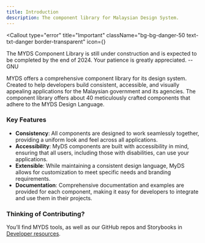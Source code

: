 ```yaml
---
title: Introduction
description: The component library for Malaysian Design System.
---
```



<Callout
  type="error"
  title="Important"
  className="bg-bg-danger-50 text-txt-danger border-transparent"
  icon={<InfoIcon className="size-5" />}
>
  The MYDS Component Library is still under construction and is expected to be
  completed by the end of 2024. Your patience is greatly appreciated. -- GNU
</Callout>

MYDS offers a comprehensive component library for its design system. Created to help developers build consistent, accessible, and visually appealing applications for the Malaysian government and its agencies.
The component library offers about 40 meticulously crafted components that adhere to the MYDS Design Language.

### Key Features

- **Consistency**: All components are designed to work seamlessly together, providing a uniform look and feel across all applications.
- **Accessibility**: MyDS components are built with accessibility in mind, ensuring that all users, including those with disabilities, can use your applications.
- **Extensible**: While maintaining a consistent design language, MyDS allows for customization to meet specific needs and branding requirements.
- **Documentation**: Comprehensive documentation and examples are provided for each component, making it easy for developers to integrate and use them in their projects.

### Thinking of Contributing?

You’ll find MYDS tools, as well as our GitHub repos and Storybooks in [Developer resources](#).
